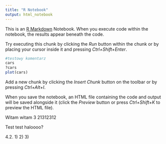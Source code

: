 ---
title: "R Notebook"
output: html_notebook
---

This is an [R Markdown](http://rmarkdown.rstudio.com) Notebook. When you execute code within the notebook, the results appear beneath the code. 


Try executing this chunk by clicking the *Run* button within the chunk or by placing your cursor inside it and pressing *Ctrl+Shift+Enter*. 

```{r}
#testowy komentarz
cars
?cars
plot(cars)
```

Add a new chunk by clicking the *Insert Chunk* button on the toolbar or by pressing *Ctrl+Alt+I*.

When you save the notebook, an HTML file containing the code and output will be saved alongside it (click the *Preview* button or press *Ctrl+Shift+K* to preview the HTML file).

Witam witam 3 21312312

Test test haloooo?

4.2.
1)
2)
3)


